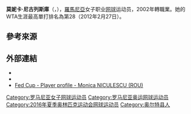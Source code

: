 {{expand language|1=en|page=|time=2020-06-05T11:54:46+00:00}}
{{unreferenced|time=2020-06-05T11:54:46+00:00}}
{{Infobox 网球
|姓名=Monica Niculescu
|image= [[File:Fed_Cup_Group_I_2011_Europe_Africa_day_4_Monica_Niculescu_004_cropped.jpg|250px]]
|国籍={{ROM}}
|生年=1987年
|生日={{birth date and age|mf=yes|1987|9|25}}
|出生地={{ROM}}[[斯拉蒂納|斯拉蒂納]]
|居住地={{ROM}}[[布加勒斯特|布加勒斯特]]
|身高=168
|体重=62
|持拍手=右
|反拍=雙手
|转职业年=2002年
|球拍=
|球衣=
|球鞋=
|单打最高排名=28（2012年2月27日）
|双打最高排名=24（2010年6月7日）
|现单打排名=
|现双打排名=
|单打冠军头衔=（WTA）1（ITF）16
|双打冠军头衔=（WTA）2（ITF）21
|职业战绩=343胜207负
|雙打職業戰績=291胜162负
|奖金=$2,182,530[[美元|美元]]
|澳网最好成绩=第三輪（2011、2012）
|法网最好成绩=第一輪（2008、2009、2011、2013）
|温网最好成绩=第二輪（2008 2010、2011）
|美网最好成绩=第四輪（2011）
|澳網雙打最好成績=八強（2012）
|法網雙打最好成績=八強（2012）
|溫網雙打最好成績=八強（2010）
|美網雙打最好成績=第三輪（2009）
|大满贯个数=
|奥运会最好成绩=
}}

'''莫妮卡·尼古列斯庫'''（{{lang-ro|'''Monica Niculescu'''}}，{{bd|1987年|9月25日|catIdx=Niculescu, Monica}}），[[羅馬尼亞|羅馬尼亞]]女子职业[[网球|网球]]运动员，2002年轉職業。她的WTA生涯最高單打排名為第28（2012年2月27日）。

== 參考來源 ==
{{reflist}}

== 外部連結 ==
{{Commonscat|Monica Niculescu}}
* {{WTA|10091}}
* {{ITF Profile|id=100027876}}
* [http://www.fedcup.com/en/players/player/profile.aspx?playerid=100027876 Fed Cup - Player profile - Monica NICULESCU (ROU)] {{Wayback|url=http://www.fedcup.com/en/players/player/profile.aspx?playerid=100027876 |date=20160420195838 }}

{{Authority control}}
{{DEFAULTSORT:Niculescu, Monica}}
[[Category:罗马尼亚女子网球运动员|Category:罗马尼亚女子网球运动员]]
[[Category:罗马尼亚奥运网球运动员|Category:罗马尼亚奥运网球运动员]]
[[Category:2016年夏季奥林匹克运动会网球运动员|Category:2016年夏季奥林匹克运动会网球运动员]]
[[Category:奥尔特县人|Category:奥尔特县人]]